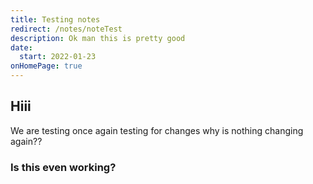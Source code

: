 ```yaml
---
title: Testing notes
redirect: /notes/noteTest
description: Ok man this is pretty good
date:
  start: 2022-01-23
onHomePage: true
---
```


## Hiii

We are testing once again testing for changes why is nothing changing again??

### Is this even working?